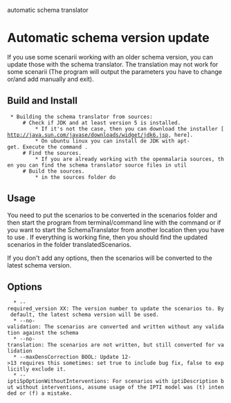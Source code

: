 automatic schema translator

= Automatic schema version update =

If you use some scenarii working with an older schema version, you can update those with the schema translator. The translation may not work for some scenarii (The program will output the parameters you have to change or/and add manually and exit). 


== Build and Install ==
  
  * Building the schema translator from sources:
      # Check if JDK and at least version 5 is installed. 
          * If it's not the case, then you can download the installer [http://java.sun.com/javase/downloads/widget/jdk6.jsp, here]. 
          * On ubuntu linux you can install de JDK with apt-get. Execute the command {{{sudo apt-get install sun-java6-jdk}}}. 
      # Find the sources. 
          * If you are already working with the openmalaria sources, then you can find the schema translator source files in util
      # Build the sources.
          * in the sources folder do {{{javac SchemaTranslator.java}}}

== Usage ==

You need to put the scenarios to be converted in the scenarios folder and then start the program from terminal/command line with the command {{{java SchemaTranslator}}} or if you want to start the SchemaTranslator from another location then you have to use {{{java -classpath path_to_schematranslator_folder SchemaTranslator}}}. If everything is working fine, then you should find the updated scenarios in the folder translatedScenarios.

If you don't add any options, then the scenarios will be converted to the latest schema version.

== Options ==
   * --required_version XX: The version number to update the scenarios to. By default, the latest schema version will be used.
   * --no-validation: The scenarios are converted and written without any validation against the schema
   * --no-translation: The scenarios are not written, but still converted for validation
   * --maxDensCorrection BOOL: Update 12->13 requires this sometimes: set true to include bug fix, false to explicitly exclude it.
   * --iptiSpOptionWithoutInterventions: For scenarios with iptiDescription but without interventions, assume usage of the IPTI model was (t) intended or (f) a mistake.

 